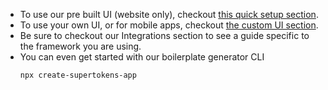 
- To use our pre built UI (website only), checkout [this quick setup section](./pre-built-ui/setup/frontend).
- To use your own UI, or for mobile apps, checkout [the custom UI section](./custom-ui/init/frontend).
- Be sure to checkout our Integrations section to see a guide specific to the framework you are using.
- You can even get started with our boilerplate generator CLI
    ```bash
    npx create-supertokens-app
    ```